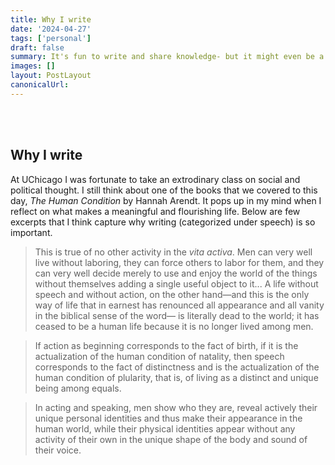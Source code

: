 ```yaml
---
title: Why I write
date: '2024-04-27'
tags: ['personal']
draft: false
summary: It's fun to write and share knowledge- but it might even be a moral imperative
images: []
layout: PostLayout
canonicalUrl:
---
```


<br></br>
## Why I write

At UChicago I was fortunate to take an extrodinary class on social and political thought. I still think about
one of the books that we covered to this day, _The Human Condition_ by Hannah Arendt. It pops up in my mind when I reflect on
what makes a meaningful and flourishing life. Below are few excerpts that I think capture why writing (categorized under speech)
is so important.

> This is true of no other activity in the _vita activa_. Men can
> very well live without laboring, they can force others to labor for them,
> and they can very well decide merely to use and enjoy the world of the things
> without themselves adding a single useful object to it...
> A life without speech and without action, on the other hand—and this is the only way of life
> that in earnest has renounced all appearance and all vanity in the biblical sense of the word—
> is literally dead to the world; it has ceased to be a human life because it is no longer
> lived among men.

> If action as beginning corresponds to the fact of birth, if it is the actualization of the human
> condition of natality, then speech corresponds to the fact of distinctness and is the actualization of
> the human condition of plularity, that is, of living as a distinct and unique being among equals.

> In acting and speaking, men show who they are, reveal actively their unique personal identities
> and thus make their appearance in the human world, while their physical identities appear without
> any activity of their own in the unique shape of the body and sound of their voice.
